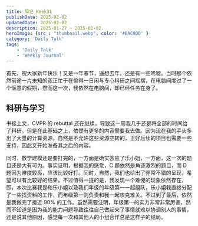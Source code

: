 ```yaml
---
title: 周记 Week31
publishDate: 2025-02-02
updatedDate: 2025-02-02
description: 2025-01-27 ~ 2025-02-02.
heroImage: {src : "thumbnail.webp", color: '#BAC9DD' }
category: 'Daily Talk'
tags:
    - 'Daily Talk'
    - 'Weekly Journal'
---
```


首先，祝大家新年快乐！又是一年春节，遥想去年，还是有一些唏嘘。当时那个依然前途一片未知的我正忙于在偷得一日闲与专心科研之间摇摆，在电脑间度过了一个惬意的假期，然而这一次，我依然在电脑间，却已经任务在身了。

## 科研与学习

书接上文，CVPR 的 rebuttal 还在继续，导致这一周我几乎还是将全部的时间给了科研。但是在此基础之上，依然有更多的内容需要我去做。因为现在我的手头多出了大量的计算资源，自然是不允许这些资源空转的，正好后续的项目也需要一些支持，因此又开始准备其之后的内容。

同时，数学建模还是要打完的，一方面是确实答应了乐小姐，一方面，这一次的题目还是大有可为。事实证明，根据我的感觉，C 题依然是角逐激烈的题目，而 D 题因为难度较高，应该比较好打。同时，自然，我们也给出了非常不错的呈现，希望可以有比较好的结果。不过值得一提的是，我发现一个难绷的现象依然存在，即，本次比赛我是和乐小姐以及我们年级的年级第一一起组队，乐小姐我直接分配了一些找资料的工作，而年级第一则负责和我一起攻克难关。不过到了最后，依然是我做完了接近 90% 的工作。虽然需要注明，年级第一的实力非常非常厉害，然而不知道是因为我的能力问题导致往往自己做起来了事情就难以协调别人的事情，还是说其他原因，感觉每一次和其他人的小组合作总是这样子的结局。
